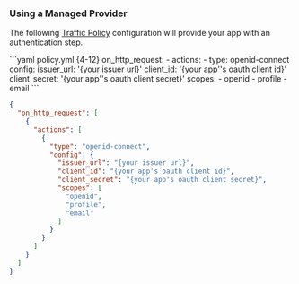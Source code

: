 ### Using a Managed Provider

The following [Traffic Policy](/docs/traffic-policy/)
configuration will provide your app with an authentication step.

<CodeGroup>
```yaml policy.yml {4-12}
on_http_request:
  - actions:
      - type: openid-connect
        config:
          issuer_url: '{your issuer url}'
          client_id: '{your app''s oauth client id}'
          client_secret: '{your app''s oauth client secret}'
          scopes:
            - openid
            - profile
            - email
```

```json policy.json {5-17}
{
  "on_http_request": [
    {
      "actions": [
        {
          "type": "openid-connect",
          "config": {
            "issuer_url": "{your issuer url}",
            "client_id": "{your app's oauth client id}",
            "client_secret": "{your app's oauth client secret}",
            "scopes": [
              "openid",
              "profile",
              "email"
            ]
          }
        }
      ]
    }
  ]
}
```
</CodeGroup>
